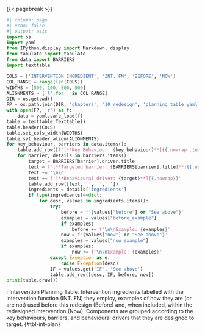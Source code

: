 {{< pagebreak >}}

::: {.landscape}

```python
#| column: page
#| echo: false
#| output: asis
import os
import yaml
from IPython.display import Markdown, display
from tabulate import tabulate
from data import BARRIERS
import texttable

COLS = ['INTERVENTION INGREDIENT', 'INT. FN', 'BEFORE', 'NOW']
COL_RANGE = range(len(COLS))
WIDTHS = [500, 100, 500, 500]
ALIGNMENTS = ['l' for _ in COL_RANGE]
DIR = os.getcwd()
FP = os.path.join(DIR, 'chapters', '10_redesign', 'planning_table.yaml')
with open(FP, 'r') as f:
    data = yaml.safe_load(f)
table = texttable.Texttable()
table.header(COLS)
table.set_cols_width(WIDTHS)
table.set_header_align(ALIGNMENTS)
for key_behaviour, barriers in data.items():
    table.add_row([f'[**Key Behaviour: {key_behaviour}**]{{.nowrap .text-info}}', '', '', ''])
    for barrier, details in barriers.items():
        target = BARRIERS[barrier].driver.title
        text = f'[**Targeted barrier: {BARRIERS[barrier].title}**]{{.nowrap}}'
        text += '\n\n'
        text += f'[**Behavioural driver: {target}**]{{.nowrap}}'
        table.add_row([text, '', '', ''])
        ingredients = details['ingredients']
        if type(ingredients)==dict:
            for desc, values in ingredients.items():
                try:
                    before = f'{values["before"] or "See above"}'
                    examples = values["before_example"]
                    if examples: 
                        before += f'\n\nExample: {examples}'
                    now = f'{values["now"] or "See above"}'
                    examples = values["now_example"]
                    if examples: 
                        now += f'\n\nExample: {examples}'
                except Exception as e:
                    raise Exception(desc)
                IF = values.get('IF', 'See above')
                table.add_row([desc, IF, before, now])
print(table.draw())
```

: Intervention Planning Table. Intervention ingredients labelled with the intervention function (INT. FN) they employ, examples of how they are (or are not) used before this redesign (Before) and, when included, within the redesigned intervention (Now). Components are grouped according to the key behaviours, barriers, and behavioural drivers that they are designed to target. {#tbl-int-plan}

::: 
<!-- end of landcape -->